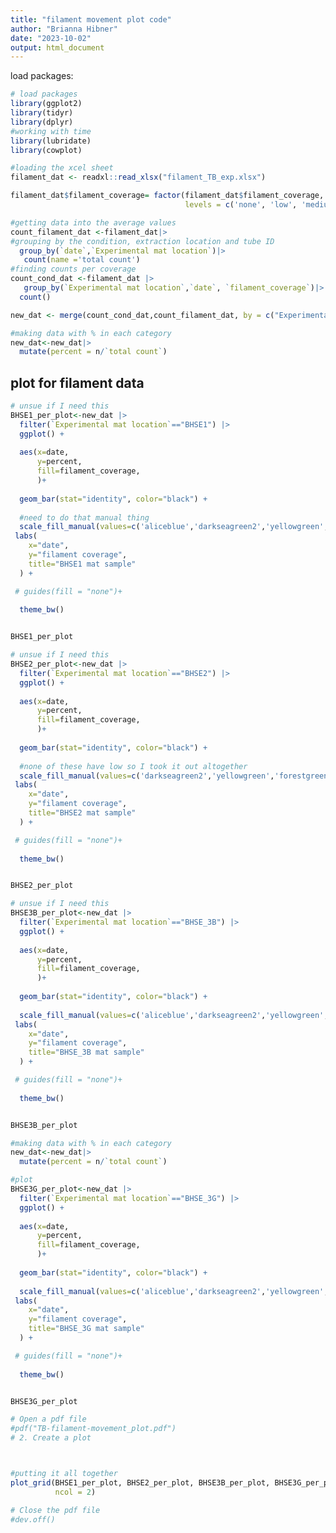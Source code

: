 ---
title: "filament movement plot code"
author: "Brianna Hibner"
date: "2023-10-02"
output: html_document
---

load packages:

```{r}
# load packages
library(ggplot2)
library(tidyr)
library(dplyr)
#working with time 
library(lubridate)
library(cowplot)

```

```{r}
#loading the xcel sheet
filament_dat <- readxl::read_xlsx("filament_TB_exp.xlsx")

filament_dat$filament_coverage= factor(filament_dat$filament_coverage,
                                       levels = c('none', 'low', 'medium','high'))

#getting data into the average values
count_filament_dat <-filament_dat|>
#grouping by the condition, extraction location and tube ID
  group_by(`date`,`Experimental mat location`)|>
   count(name ='total count') 
#finding counts per coverage 
count_cond_dat <-filament_dat |>
   group_by(`Experimental mat location`,`date`, `filament_coverage`)|>
  count()

new_dat <- merge(count_cond_dat,count_filament_dat, by = c("Experimental mat location", "date"))

#making data with % in each category 
new_dat<-new_dat|>
  mutate(percent = n/`total count`)

```


## plot for filament data 

```{r}

# unsue if I need this 
BHSE1_per_plot<-new_dat |> 
  filter(`Experimental mat location`=="BHSE1") |>
  ggplot() + 
  
  aes(x=date,
      y=percent,
      fill=filament_coverage, 
      )+ 
  
  geom_bar(stat="identity", color="black") + 
  
  #need to do that manual thing
  scale_fill_manual(values=c('aliceblue','darkseagreen2','yellowgreen','forestgreen'))+
 labs(
    x="date",
    y="filament coverage",
    title="BHSE1 mat sample"
  ) + 

 # guides(fill = "none")+
  
  theme_bw()


BHSE1_per_plot
```
```{r}

# unsue if I need this 
BHSE2_per_plot<-new_dat |> 
  filter(`Experimental mat location`=="BHSE2") |>
  ggplot() + 
  
  aes(x=date,
      y=percent,
      fill=filament_coverage, 
      )+ 
  
  geom_bar(stat="identity", color="black") + 
  
  #none of these have low so I took it out altogether 
  scale_fill_manual(values=c('darkseagreen2','yellowgreen','forestgreen'))+
 labs(
    x="date",
    y="filament coverage",
    title="BHSE2 mat sample"
  ) + 

 # guides(fill = "none")+
  
  theme_bw()


BHSE2_per_plot
```
```{r}
# unsue if I need this 
BHSE3B_per_plot<-new_dat |> 
  filter(`Experimental mat location`=="BHSE_3B") |>
  ggplot() + 
  
  aes(x=date,
      y=percent,
      fill=filament_coverage, 
      )+ 
  
  geom_bar(stat="identity", color="black") + 
  
  scale_fill_manual(values=c('aliceblue','darkseagreen2','yellowgreen','forestgreen'))+
 labs(
    x="date",
    y="filament coverage",
    title="BHSE_3B mat sample"
  ) + 

 # guides(fill = "none")+
  
  theme_bw()


BHSE3B_per_plot
```

```{r}
#making data with % in each category 
new_dat<-new_dat|>
  mutate(percent = n/`total count`)

#plot
BHSE3G_per_plot<-new_dat |> 
  filter(`Experimental mat location`=="BHSE_3G") |>
  ggplot() + 
  
  aes(x=date,
      y=percent,
      fill=filament_coverage, 
      )+ 
  
  geom_bar(stat="identity", color="black") + 
  
  scale_fill_manual(values=c('aliceblue','darkseagreen2','yellowgreen','forestgreen'))+
 labs(
    x="date",
    y="filament coverage",
    title="BHSE_3G mat sample"
  ) + 

 # guides(fill = "none")+
  
  theme_bw()


BHSE3G_per_plot
```

```{r}
# Open a pdf file
#pdf("TB-filament-movement_plot.pdf") 
# 2. Create a plot



#putting it all together 
plot_grid(BHSE1_per_plot, BHSE2_per_plot, BHSE3B_per_plot, BHSE3G_per_plot,
          ncol = 2) 

# Close the pdf file
#dev.off()

```

